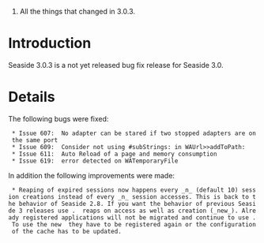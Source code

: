 # All the things that changed in 3.0.3.

= Introduction =
Seaside 3.0.3 is a not yet released bug fix release for Seaside 3.0.


= Details =

The following bugs were fixed:
  * Issue 607: 	No adapter can be stared if two stopped adapters are on the same port
  * Issue 609: 	Consider not using #subStrings: in WAUrl>>addToPath:
  * Issue 611:	Auto Reload of a page and memory consumption
  * Issue 619:	error detected on WATemporaryFile

In addition the following improvements were made:
  * Reaping of expired sessions now happens every _n_ (default 10) session creations instead of every _n_ session accesses. This is back to the behavior of Seaside 2.8. If you want the behavior of previous Seaside 3 releases use {{{WARetrievalIntervalReapingStrategy}}}. {{{WARetrievalIntervalReapingStrategy}}} reaps on access as well as creation (_new_). Already registered applications will not be migrated and continue to use {{{WARetrievalIntervalReapingStrategy}}}. To use the new {{{WAAccessIntervalReapingStrategy}}} they have to be registered again or the configuration of the cache has to be updated.